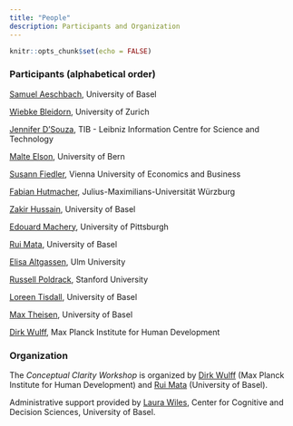```yaml
---
title: "People"
description: Participants and Organization
---
```


```r
knitr::opts_chunk$set(echo = FALSE)
```

### Participants (alphabetical order)

[Samuel Aeschbach](https://samuelaeschbach.com), University of Basel  

[Wiebke Bleidorn](https://www.psychologie.uzh.ch/de/bereiche/sob/diffpsy/team/leitung/bleidorn.html), University of Zurich  

[Jennifer D’Souza](https://www.tib.eu/en/research-development/research-groups-and-labs/data-science-and-digital-libraries/staff/jennifer-dsouza), TIB - Leibniz Information Centre for Science and Technology  

[Malte Elson](https://www.dig.psy.unibe.ch/about_us/staff/prof_dr_elson_malte/index_eng.html), University of Bern  

[Susann Fiedler](https://www.wu.ac.at/cobe/prof-dr-susann-fiedler), Vienna University of Economics and Business  

[Fabian Hutmacher](https://www.mcm.uni-wuerzburg.de/kp/personen/dr-fabian-hutmacher/), Julius-Maximilians-Universität Würzburg

[Zakir Hussain](https://psychologie.unibas.ch/de/personen/zakir-hussain/about-me/), University of Basel  

[Edouard Machery](https://www.edouardmachery.com/), University of Pittsburgh  

[Rui Mata](https://psychologie.unibas.ch/de/personen/rui-mata/), University of Basel  

[Elisa Altgassen](https://www.uni-ulm.de/in/psy-dia/team/elisa-altgassen/), Ulm University  

[Russell Poldrack](http://poldrack.github.io), Stanford University  

[Loreen Tisdall](https://loreentisdall.github.io), University of Basel  

[Max Theisen](https://psychologie.unibas.ch/de/personen/maximilian-theisen/), University of Basel  

[Dirk Wulff](https://www.mpib-berlin.mpg.de/staff/dirk-wulff), Max Planck Institute for Human Development  

### Organization

The *Conceptual Clarity Workshop* is organized by [Dirk Wulff](https://www.mpib-berlin.mpg.de/staff/dirk-wulff) (Max Planck Institute for Human Development) and [Rui Mata](https://psychologie.unibas.ch/de/fakultaet/abteilungen/cognitive-and-decision-sciences-305/) (University of Basel). 

Administrative support provided by [Laura Wiles](https://psychologie.unibas.ch/de/personen/laura-wiles/), Center for Cognitive and Decision Sciences, University of Basel. 
